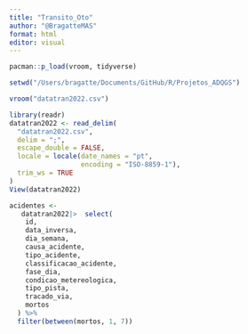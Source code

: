 ```yaml
---
title: "Transito_Oto"
author: "@BragatteMAS"
format: html
editor: visual
---
```


```r
pacman::p_load(vroom, tidyverse)
```

```r
setwd("/Users/bragatte/Documents/GitHub/R/Projetos_ADQGS")
```

```r
vroom("datatran2022.csv")
```

```r
library(readr)
datatran2022 <- read_delim(
  "datatran2022.csv",
  delim = ";",
  escape_double = FALSE,
  locale = locale(date_names = "pt",
                  encoding = "ISO-8859-1"),
  trim_ws = TRUE
)
View(datatran2022)

acidentes <-
   datatran2022|>  select(
    id,
    data_inversa,
    dia_semana,
    causa_acidente,
    tipo_acidente,
    classificacao_acidente,
    fase_dia,
    condicao_metereologica,
    tipo_pista,
    tracado_via,
    mortos
  ) %>%
  filter(between(mortos, 1, 7))
```
